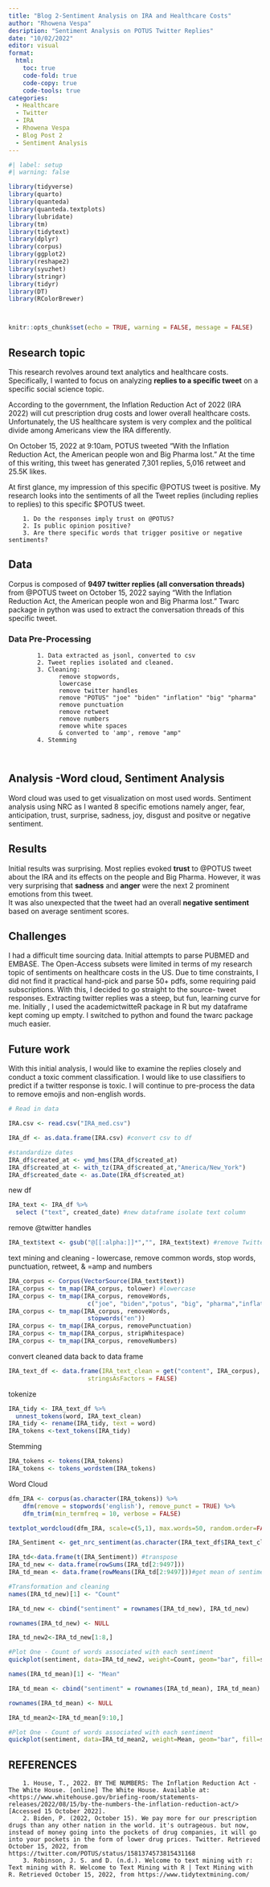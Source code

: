 ```yaml
---
title: "Blog 2-Sentiment Analysis on IRA and Healthcare Costs"
author: "Rhowena Vespa"
desription: "Sentiment Analysis on POTUS Twitter Replies"
date: "10/02/2022"
editor: visual
format:
  html:
    toc: true
    code-fold: true
    code-copy: true
    code-tools: true
categories:
  - Healthcare
  - Twitter
  - IRA
  - Rhowena Vespa
  - Blog Post 2
  - Sentiment Analysis
---
```


```r
#| label: setup
#| warning: false

library(tidyverse)
library(quarto)
library(quanteda)
library(quanteda.textplots)
library(lubridate)
library(tm) 
library(tidytext) 
library(dplyr)
library(corpus) 
library(ggplot2)
library(reshape2)
library(syuzhet) 
library(stringr)
library(tidyr)
library(DT)
library(RColorBrewer)



knitr::opts_chunk$set(echo = TRUE, warning = FALSE, message = FALSE)
```

## Research topic

This research revolves around text analytics and healthcare costs. Specifically, I wanted to focus on analyzing **replies to a specific tweet** on a specific social science topic.

According to the government, the Inflation Reduction Act of 2022 (IRA 2022) will cut prescription drug costs and lower overall healthcare costs. Unfortunately, the US healthcare system is very complex and the political divide among Americans view the IRA differently.

On October 15, 2022 at 9:10am, POTUS tweeted "With the Inflation Reduction Act, the American people won and Big Pharma lost." At the time of this writing, this tweet has generated 7,301 replies, 5,016 retweet and 25.5K likes.

At first glance, my impression of this specific @POTUS tweet is positive. My research looks into the sentiments of all the Tweet replies (including replies to replies) to this specific \$POTUS tweet.

        1. Do the responses imply trust on @POTUS?
        2. Is public opinion positive?
        3. Are there specific words that trigger positive or negative sentiments?

## Data

Corpus is composed of **9497 twitter replies (all conversation threads)** from @POTUS tweet on October 15, 2022 saying "With the Inflation Reduction Act, the American people won and Big Pharma lost." Twarc package in python was used to extract the conversation threads of this specific tweet.

### Data Pre-Processing

            1. Data extracted as jsonl, converted to csv
            2. Tweet replies isolated and cleaned.
            3. Cleaning: 
                  remove stopwords, 
                  lowercase
                  remove twitter handles
                  remove "POTUS" "joe" "biden" "inflation" "big" "pharma"
                  remove punctuation
                  remove retweet
                  remove numbers
                  remove white spaces
                  & converted to 'amp', remove "amp"
            4. Stemming
            
            

## Analysis -Word cloud, Sentiment Analysis

Word cloud was used to get visualization on most used words. Sentiment analysis using NRC as I wanted 8 specific emotions namely anger, fear, anticipation, trust, surprise, sadness, joy, disgust and positve or negative sentiment.

## Results

Initial results was surprising. Most replies evoked **trust** to @POTUS tweet about the IRA and its effects on the people and Big Pharma. However, it was very surprising that **sadness** and **anger** were the next 2 prominent emotions from this tweet.\
It was also unexpected that the tweet had an overall **negative sentiment** based on average sentiment scores.

## Challenges

I had a difficult time sourcing data. Initial attempts to parse PUBMED and EMBASE. The Open-Access subsets were limited in terms of my research topic of sentiments on healthcare costs in the US. Due to time constraints, I did not find it practical hand-pick and parse 50+ pdfs, some requiring paid subscriptions. With this, I decided to go straight to the source- tweet responses. Extracting twitter replies was a steep, but fun, learning curve for me. Initially , I used the academictwitteR package in R but my dataframe kept coming up empty. I switched to python and found the twarc package much easier.

## Future work

With this initial analysis, I would like to examine the replies closely and conduct a toxic comment classification. I would like to use classifiers to predict if a twitter response is toxic. I will continue to pre-process the data to remove emojis and non-english words.

```r
# Read in data

IRA.csv <- read.csv("IRA_med.csv")
```

```r
IRA_df <- as.data.frame(IRA.csv) #convert csv to df
```

```r
#standardize dates
IRA_df$created_at <- ymd_hms(IRA_df$created_at) 
IRA_df$created_at <- with_tz(IRA_df$created_at,"America/New_York")
IRA_df$created_date <- as.Date(IRA_df$created_at)
```

new df

```r
IRA_text <- IRA_df %>%
  select ("text", created_date) #new dataframe isolate text column 
```

remove @twitter handles

```r
IRA_text$text <- gsub("@[[:alpha:]]*","", IRA_text$text) #remove Twitter handles
```

text mining and cleaning - lowercase, remove common words, stop words, punctuation, retweet, & =amp and numbers

```r
IRA_corpus <- Corpus(VectorSource(IRA_text$text))
IRA_corpus <- tm_map(IRA_corpus, tolower) #lowercase
IRA_corpus <- tm_map(IRA_corpus, removeWords, 
                      c("joe", "biden","potus", "big", "pharma","inflation", "rt", "amp"))
IRA_corpus <- tm_map(IRA_corpus, removeWords, 
                      stopwords("en"))
IRA_corpus <- tm_map(IRA_corpus, removePunctuation)
IRA_corpus <- tm_map(IRA_corpus, stripWhitespace)
IRA_corpus <- tm_map(IRA_corpus, removeNumbers)

```

convert cleaned data back to data frame

```r
IRA_text_df <- data.frame(IRA_text_clean = get("content", IRA_corpus),  
                      stringsAsFactors = FALSE)
```

tokenize

```r
IRA_tidy <- IRA_text_df %>%
  unnest_tokens(word, IRA_text_clean)
IRA_tidy <- rename(IRA_tidy, text = word)
IRA_tokens <-text_tokens(IRA_tidy)
```

Stemming

```r
IRA_tokens <- tokens(IRA_tokens) 
IRA_tokens <- tokens_wordstem(IRA_tokens)
```

Word Cloud

```r
dfm_IRA <- corpus(as.character(IRA_tokens)) %>%
    dfm(remove = stopwords('english'), remove_punct = TRUE) %>%
    dfm_trim(min_termfreq = 10, verbose = FALSE)

textplot_wordcloud(dfm_IRA, scale=c(5,1), max.words=50, random.order=FALSE, rot.per=0.35, use.r.layout=FALSE, colors=brewer.pal(8, "Dark2"))
```

```r
IRA_Sentiment <- get_nrc_sentiment(as.character(IRA_text_df$IRA_text_clean)) 
```

```r
IRA_td<-data.frame(t(IRA_Sentiment)) #transpose
IRA_td_new <- data.frame(rowSums(IRA_td[2:9497]))
IRA_td_mean <- data.frame(rowMeans(IRA_td[2:9497]))#get mean of sentiment values
```

```r
#Transformation and cleaning
names(IRA_td_new)[1] <- "Count"
```

```r
IRA_td_new <- cbind("sentiment" = rownames(IRA_td_new), IRA_td_new)
```

```r
rownames(IRA_td_new) <- NULL
```

```r
IRA_td_new2<-IRA_td_new[1:8,]
```

```r
#Plot One - Count of words associated with each sentiment
quickplot(sentiment, data=IRA_td_new2, weight=Count, geom="bar", fill=sentiment, ylab="count")+ggtitle("Emotions to @POTUS Tweet")
```

```r
names(IRA_td_mean)[1] <- "Mean"
```

```r
IRA_td_mean <- cbind("sentiment" = rownames(IRA_td_mean), IRA_td_mean)
```

```r
rownames(IRA_td_mean) <- NULL
```

```r
IRA_td_mean2<-IRA_td_mean[9:10,]
```

```r
#Plot One - Count of words associated with each sentiment
quickplot(sentiment, data=IRA_td_mean2, weight=Mean, geom="bar", fill=sentiment, ylab="Mean Sentiment Score")+ggtitle("Sentiments to @POTUS Tweet")
```

## REFERENCES

        1. House, T., 2022. BY THE NUMBERS: The Inflation Reduction Act - The White House. [online] The White House. Available at: <https://www.whitehouse.gov/briefing-room/statements-releases/2022/08/15/by-the-numbers-the-inflation-reduction-act/> [Accessed 15 October 2022].
        2. Biden, P. (2022, October 15). We pay more for our prescription drugs than any other nation in the world. it's outrageous. but now, instead of money going into the pockets of drug companies, it will go into your pockets in the form of lower drug prices. Twitter. Retrieved October 15, 2022, from https://twitter.com/POTUS/status/1581374573815431168 
        3. Robinson, J. S. and D. (n.d.). Welcome to text mining with r: Text mining with R. Welcome to Text Mining with R | Text Mining with R. Retrieved October 15, 2022, from https://www.tidytextmining.com/ 
